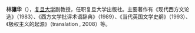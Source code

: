 
{{Unreferenced |time=2015-01-06T13:22:30+00:00 }}

'''林骧华'''（{{bd|1951年||||L林}}），[[复旦大学|复旦大学]]副教授，任职复旦大学出版社。主要著作有《现代西方文论选》（1983）、《西方文学批评术语辞典》（1989）、《当代英国文学史纲》（1993）、《极权主义的起源》（translation , 2008）等。

{{China-writer-stub}}